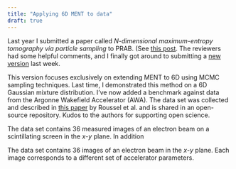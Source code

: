 ```yaml
---
title: "Applying 6D MENT to data" 
draft: true
---
```


Last year I submitted a paper called *N-dimensional maximum-entropy tomography via particle sampling* to PRAB. (See [this post](../2024-10-30_n-dimensional-ment-particle-sampling). The reviewers had some helpful comments, and I finally got around to submitting a [new version](https://arxiv.org/pdf/2409.17915) last week. 

This version focuses exclusively on extending MENT to 6D using MCMC sampling techniques. Last time, I demonstrated this method on a 6D Gaussian mixture distribution. I've now added a benchmark against data from the Argonne Wakefield Accelerator (AWA). The data set was collected and described in [this paper](https://journals.aps.org/prab/pdf/10.1103/PhysRevAccelBeams.27.094601) by Roussel et al. and is shared in an open-source repository. Kudos to the authors for supporting open science.

The data set contains 36 measured images of an electron beam on a scintillating screen in the $x$-$y$ plane. In addition 

The data set contains 36 images of an electron beam in the $x$-$y$ plane. Each image corresponds to a different set of accelerator parameters.
